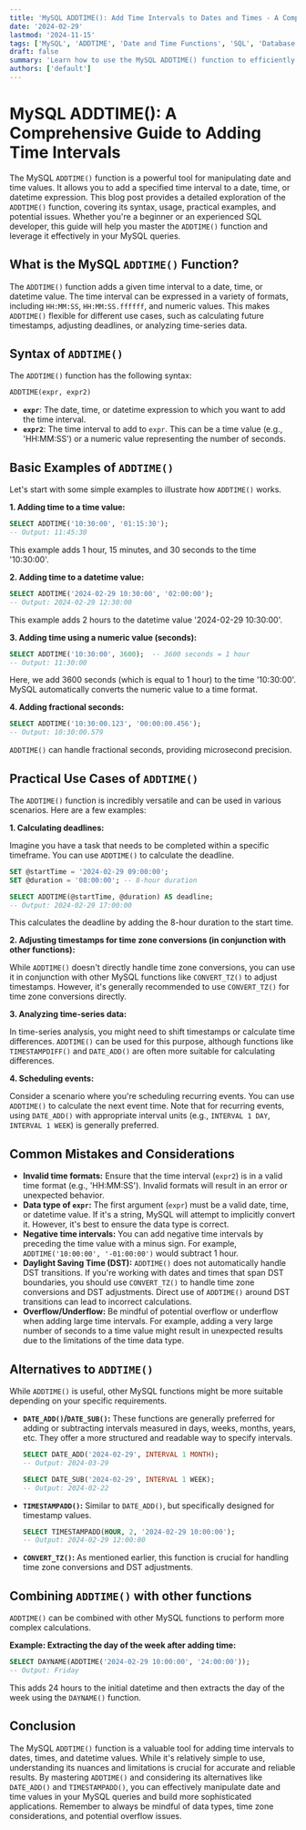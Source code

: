 ```yaml
---
title: 'MySQL ADDTIME(): Add Time Intervals to Dates and Times - A Comprehensive Guide'
date: '2024-02-29'
lastmod: '2024-11-15'
tags: ['MySQL', 'ADDTIME', 'Date and Time Functions', 'SQL', 'Database', 'Time Intervals', 'Timestamp Manipulation', 'Time Addition', 'MySQL Tutorial']
draft: false
summary: 'Learn how to use the MySQL ADDTIME() function to efficiently add time intervals to dates, times, and datetimes. This comprehensive guide covers syntax, examples, common use cases, and potential pitfalls of ADDTIME().'
authors: ['default']
---
```


# MySQL ADDTIME(): A Comprehensive Guide to Adding Time Intervals

The MySQL `ADDTIME()` function is a powerful tool for manipulating date and time values. It allows you to add a specified time interval to a date, time, or datetime expression. This blog post provides a detailed exploration of the `ADDTIME()` function, covering its syntax, usage, practical examples, and potential issues. Whether you're a beginner or an experienced SQL developer, this guide will help you master the `ADDTIME()` function and leverage it effectively in your MySQL queries.

## What is the MySQL `ADDTIME()` Function?

The `ADDTIME()` function adds a given time interval to a date, time, or datetime value.  The time interval can be expressed in a variety of formats, including `HH:MM:SS`, `HH:MM:SS.ffffff`, and numeric values. This makes `ADDTIME()` flexible for different use cases, such as calculating future timestamps, adjusting deadlines, or analyzing time-series data.

## Syntax of `ADDTIME()`

The `ADDTIME()` function has the following syntax:

```sql
ADDTIME(expr, expr2)
```

*   **`expr`**: The date, time, or datetime expression to which you want to add the time interval.
*   **`expr2`**: The time interval to add to `expr`.  This can be a time value (e.g., 'HH:MM:SS') or a numeric value representing the number of seconds.

## Basic Examples of `ADDTIME()`

Let's start with some simple examples to illustrate how `ADDTIME()` works.

**1. Adding time to a time value:**

```sql
SELECT ADDTIME('10:30:00', '01:15:30');
-- Output: 11:45:30
```

This example adds 1 hour, 15 minutes, and 30 seconds to the time '10:30:00'.

**2. Adding time to a datetime value:**

```sql
SELECT ADDTIME('2024-02-29 10:30:00', '02:00:00');
-- Output: 2024-02-29 12:30:00
```

This example adds 2 hours to the datetime value '2024-02-29 10:30:00'.

**3. Adding time using a numeric value (seconds):**

```sql
SELECT ADDTIME('10:30:00', 3600);  -- 3600 seconds = 1 hour
-- Output: 11:30:00
```

Here, we add 3600 seconds (which is equal to 1 hour) to the time '10:30:00'.  MySQL automatically converts the numeric value to a time format.

**4. Adding fractional seconds:**

```sql
SELECT ADDTIME('10:30:00.123', '00:00:00.456');
-- Output: 10:30:00.579
```

`ADDTIME()` can handle fractional seconds, providing microsecond precision.

## Practical Use Cases of `ADDTIME()`

The `ADDTIME()` function is incredibly versatile and can be used in various scenarios.  Here are a few examples:

**1. Calculating deadlines:**

Imagine you have a task that needs to be completed within a specific timeframe.  You can use `ADDTIME()` to calculate the deadline.

```sql
SET @startTime = '2024-02-29 09:00:00';
SET @duration = '08:00:00'; -- 8-hour duration

SELECT ADDTIME(@startTime, @duration) AS deadline;
-- Output: 2024-02-29 17:00:00
```

This calculates the deadline by adding the 8-hour duration to the start time.

**2. Adjusting timestamps for time zone conversions (in conjunction with other functions):**

While `ADDTIME()` doesn't directly handle time zone conversions, you can use it in conjunction with other MySQL functions like `CONVERT_TZ()` to adjust timestamps.  However, it's generally recommended to use `CONVERT_TZ()` for time zone conversions directly.

**3. Analyzing time-series data:**

In time-series analysis, you might need to shift timestamps or calculate time differences.  `ADDTIME()` can be used for this purpose, although functions like `TIMESTAMPDIFF()` and `DATE_ADD()` are often more suitable for calculating differences.

**4. Scheduling events:**

Consider a scenario where you're scheduling recurring events.  You can use `ADDTIME()` to calculate the next event time.  Note that for recurring events, using `DATE_ADD()` with appropriate interval units (e.g., `INTERVAL 1 DAY`, `INTERVAL 1 WEEK`) is generally preferred.

## Common Mistakes and Considerations

*   **Invalid time formats:**  Ensure that the time interval (`expr2`) is in a valid time format (e.g., 'HH:MM:SS'). Invalid formats will result in an error or unexpected behavior.
*   **Data type of `expr`:** The first argument (`expr`) must be a valid date, time, or datetime value.  If it's a string, MySQL will attempt to implicitly convert it. However, it's best to ensure the data type is correct.
*   **Negative time intervals:** You can add negative time intervals by preceding the time value with a minus sign. For example, `ADDTIME('10:00:00', '-01:00:00')` would subtract 1 hour.
*   **Daylight Saving Time (DST):**  `ADDTIME()` does not automatically handle DST transitions.  If you're working with dates and times that span DST boundaries, you should use `CONVERT_TZ()` to handle time zone conversions and DST adjustments.  Direct use of `ADDTIME()` around DST transitions can lead to incorrect calculations.
*   **Overflow/Underflow:**  Be mindful of potential overflow or underflow when adding large time intervals.  For example, adding a very large number of seconds to a time value might result in unexpected results due to the limitations of the time data type.

## Alternatives to `ADDTIME()`

While `ADDTIME()` is useful, other MySQL functions might be more suitable depending on your specific requirements.

*   **`DATE_ADD()`/`DATE_SUB()`:** These functions are generally preferred for adding or subtracting intervals measured in days, weeks, months, years, etc. They offer a more structured and readable way to specify intervals.

    ```sql
    SELECT DATE_ADD('2024-02-29', INTERVAL 1 MONTH);
    -- Output: 2024-03-29

    SELECT DATE_SUB('2024-02-29', INTERVAL 1 WEEK);
    -- Output: 2024-02-22
    ```

*   **`TIMESTAMPADD()`:** Similar to `DATE_ADD()`, but specifically designed for timestamp values.

    ```sql
    SELECT TIMESTAMPADD(HOUR, 2, '2024-02-29 10:00:00');
    -- Output: 2024-02-29 12:00:00
    ```

*   **`CONVERT_TZ()`:** As mentioned earlier, this function is crucial for handling time zone conversions and DST adjustments.

##  Combining `ADDTIME()` with other functions

`ADDTIME()` can be combined with other MySQL functions to perform more complex calculations.

**Example: Extracting the day of the week after adding time:**

```sql
SELECT DAYNAME(ADDTIME('2024-02-29 10:00:00', '24:00:00'));
-- Output: Friday
```

This adds 24 hours to the initial datetime and then extracts the day of the week using the `DAYNAME()` function.

## Conclusion

The MySQL `ADDTIME()` function is a valuable tool for adding time intervals to dates, times, and datetime values. While it's relatively simple to use, understanding its nuances and limitations is crucial for accurate and reliable results.  By mastering `ADDTIME()` and considering its alternatives like `DATE_ADD()` and `TIMESTAMPADD()`, you can effectively manipulate date and time values in your MySQL queries and build more sophisticated applications. Remember to always be mindful of data types, time zone considerations, and potential overflow issues.